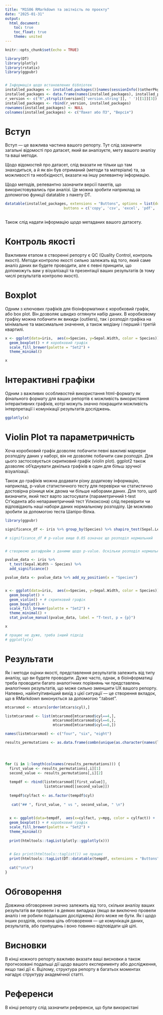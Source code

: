 ```yaml
---
title: "M1S06 RMarkdown та звітність по проєкту"
date: "2025-01-31"
output: 
  html_document:
    toc: true
    toc_float: true
    theme: united
---
```



```r
knitr::opts_chunk$set(echo = TRUE)

library(DT)
library(plotly)
library(rstatix)
library(ggpubr)


# Інформація щодо встановлених бібліотек
installed_packages <- installed.packages()[names(sessionInfo()$otherPkgs), "Version"]
installed_packages <- data.frame(names(installed_packages), installed_packages)
r_version <- c("R",strsplit(version[['version.string']], ' ')[[1]][3])
installed_packages <- rbind(r_version, installed_packages)
rownames(installed_packages) <- NULL
colnames(installed_packages) <- c("Пакет або ПЗ", "Версія")


```



# Вступ

Вступ — це важлива частина вашого репорту. Тут слід зазначити загальні відомості про датасет, який ви аналізуєте, мету вашого аналізу та ваші методи.

Щодо відомостей про датасет, слід вказати не тільки що там знаходиться, а й як він був отриманий (методи та матеріали) та, за можливості та необхідності, вказати на іншу релевантну інформацію.

Щодо методів, релевантно зазначити версії пакетів, що використовувались при аналізі. Це можна зробити наприклад за допомогою функції datatable з пакету DT.

```r

datatable(installed_packages, extensions = "Buttons", options = list(dom = 'Blfrtip',
                           buttons = c('copy', 'csv', 'excel', 'pdf', 'print')))
                           

```

Також слід надати інформацію щодо метаданих вашого датасету.


# Контроль якості

Важливим етапом в створенні репорту є QC (Quality Control, контроль якості). Методи контролю якості сильно залежать від того, який саме аналіз даних ви будете проводити, але є певні принципи, що допоможуть вам у візуалізації та презентації ваших результатів (в тому числі результатів контролю якості).

# Boxplot

Одним з ключових графіків для біоінформатики є коробковий графік, або box plot. Він дозволяє швидко оглянути набір даних. В коробковому графіку можна побачити як викиди (outliers), так і розподіл графіка на мінімальне та максимальне значення, а також медіану і перший і третій квартилі.

```r

x <- ggplot(data=iris,  aes(x=Species, y=Sepal.Width, color = Species)) + 
  geom_boxplot() + # коробковий графік
  scale_fill_brewer(palette = "Set2") +
  theme_minimal()

x

```


# Інтерактивні графіки

Одним з важливих особливостей використання html-формату як фінального формату для ваших репортів є можливість використання інтерактивних графіків, котрі можуть значно покращити можливість інтерпретації і комунікації результатів досліджень.

``` r

ggplotly(x)

```


# Violin Plot та параметричність

Хоча коробковий графік дозволяє побачити певні важливі маркери розподілу даних у наборі, він не дозволяє побачити сам розподіл. Для цього застосовується скрипковий графік (violin plot). ggplot2 також дозволяє об'єднувати декілька графіків в один для більш зручної візуалізації.

Також до графіків можна додавати різну додаткову інформацію, наприклад, p-value статистичного тесту для перевірки чи статистично достовірна різниця між двома чи більше наборами даних. Для того, щоб визначити, який тест варто застосувати (параметричний t-test Ст'юдента або непараметричний тест Уілкоксона) слід перевірити чи відповідають наші набори даних нормальному розподілу. Це можливо зробити за допомогою теста Шапіро-Вілка.

``` r
library(ggpubr)

significance_df <- iris %>% group_by(Species) %>% shapiro_test(Sepal.Length) # тест Шапіро-Вілка

# significance_df # p-value вище 0.05 означає що розподіл нормальний


# створюємо датафрейм з даними щодо p-value. Оскільки розподіл нормальний, то можемо використати t-test (у протилежному випадку використали б wilcox_test)

pvalue_data <- iris %>%
  t_test(Sepal.Width ~ Species) %>%
  add_significance()

pvalue_data <- pvalue_data %>% add_xy_position(x = "Species")


x <- ggplot(data=iris,  aes(x=Species, y=Sepal.Width, color = Species)) + 
  geom_boxplot() +
  geom_violin() + # скрипковий графік
  geom_boxplot() +
  scale_fill_brewer(palette = "Set2") +
  theme_minimal() + 
  stat_pvalue_manual(pvalue_data, label = "T-test, p = {p}")

x

# працює не дуже, треба інший підхід
# ggplotly(x)

```


# Результати {.tabset}

Як і методи оцінки якості, представлення результатів залежить від типу аналізу, що ви будете проводити. Дуже часто, однак, в біоінформатиці треба проводити багато аналогічних порівнянь чи представлень аналогічних результатів, що може сильно зменшити UX вашого репорту. Напевно, найінтуітивніший вихід з цієї ситуації — це створення вкладок, що в RMarkdown виконується за допомогою ".tabset".

```r

mtcarsmod <- mtcars[order(mtcars$cyl),]

listmtcarsmod <- list(mtcarsmod[mtcarsmod$cyl==4,],
                      mtcarsmod[mtcarsmod$cyl==6,],
                      mtcarsmod[mtcarsmod$cyl==8,])

names(listmtcarsmod) <- c("four", "six", "eight")

results_permutations <- as.data.frame(combn(unique(as.character(names(listmtcarsmod))),2))




for (i in 1:length(colnames(results_permutations))) {
  first_value <- results_permutations[,i][1]
  second_value <- results_permutations[,i][2]
  
  tempdf <- rbind(listmtcarsmod[[first_value]],
                  listmtcarsmod[[second_value]])
  
  tempdf$cylfact <- as.factor(tempdf$cyl)
  
   cat("## ", first_value, " vs ", second_value, " \n")
  
  
  x <- ggplot(data=tempdf,  aes(x=cylfact, y=mpg, color = cylfact)) + 
  geom_boxplot() + # коробковий графік
  scale_fill_brewer(palette = "Set2") +
  theme_minimal() 
  
  print(htmltools::tagList(plotly::ggplotly(x)))
  
  
  # Без print(htmltools::taglist()) не працює
  print(htmltools::tagList(DT::datatable(tempdf, extensions = "Buttons", options = list(dom = 'Blfrtip',buttons = c('copy', 'csv', 'excel', 'pdf', 'print')))))
  
  cat("\n\n")
}

```



# Обговорення

Довжина обговорення значно залежить від того, скільки аналізу ваших результатів ви провели і в деяких випадках (якщо ви виключно провели аналіз і не робили подальших досліджень) його може не бути. Як і щодо інших розділів, основна ціль обговорення — це комунікація даних, результатів, або припущень і воно повинно відповідати цій цілі.


# Висновки

В кінці кожного репорту важливо вказати ваші висновки а також прогнозовані подальші дії щодо вашого експерименту або дослідження, якщо такі дії є. Вцілому, структура репорту в багатьох моментах нагадує структуру академічної статті.

# Референси

В кінці репорту слід зазначити референси, що були використані